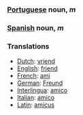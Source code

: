 ===[[Portuguese]] noun, ''m'' ===
===[[Spanish]] noun, ''m'' ===

===Translations===
*[[Dutch]]: [[vriend]]
*[[English]]: [[friend]]
*[[French]]: [[ami]]
*[[German]]: [[Freund]]
*[[Interlingua]]: [[amico]]
*[[Italian]]: [[amico]]
*[[Latin]]: [[amicus]]